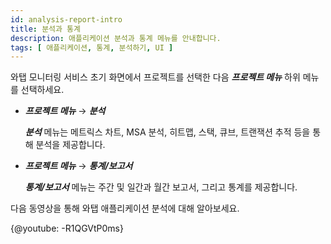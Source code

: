 ```yaml
---
id: analysis-report-intro
title: 분석과 통계
description: 애플리케이션 분석과 통계 메뉴를 안내합니다. 
tags: [ 애플리케이션, 통계, 분석하기, UI ]
---
```


<!-- 분석과 통계 / 애플리케이션 분석하기 -->
<!-- 분석 개요 필요 -->

와탭 모니터링 서비스 초기 화면에서 프로젝트를 선택한 다음 ***프로젝트 메뉴*** 하위 메뉴를 선택하세요. 

* ***프로젝트 메뉴*** → ***분석*** 

    ***분석*** 메뉴는 메트릭스 차트, MSA 분석, 히트맵, 스택, 큐브, 트랜잭션 추적 등을 통해 분석을 제공합니다.

* ***프로젝트 메뉴*** → ***통계/보고서*** 

    ***통계/보고서*** 메뉴는 주간 및 일간과 월간 보고서, 그리고 통계를 제공합니다.

다음 동영상을 통해 와탭 애플리케이션 분석에 대해 알아보세요.

{@youtube: -R1QGVtP0ms}
